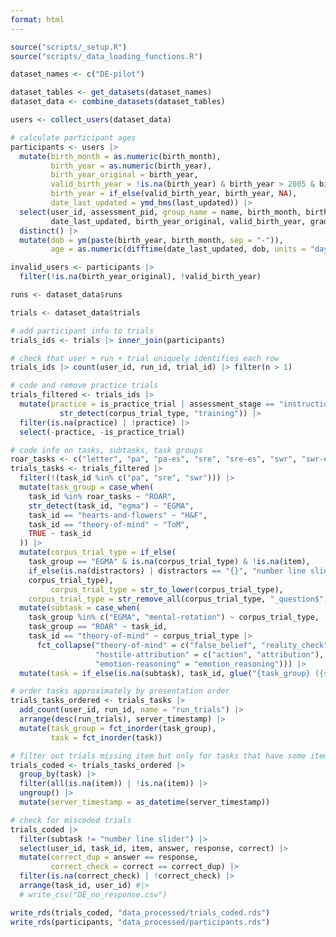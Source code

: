 ```yaml
---
format: html
---
```

  
```r
source("scripts/_setup.R")
source("scripts/_data_loading_functions.R")
```

```r
dataset_names <- c("DE-pilot")

dataset_tables <- get_datasets(dataset_names)
dataset_data <- combine_datasets(dataset_tables)
```

```r
users <- collect_users(dataset_data)

# calculate participant ages
participants <- users |>
  mutate(birth_month = as.numeric(birth_month),
         birth_year = as.numeric(birth_year),
         birth_year_original = birth_year,
         valid_birth_year = !is.na(birth_year) & birth_year > 2005 & birth_year < 2023,
         birth_year = if_else(valid_birth_year, birth_year, NA),
         date_last_updated = ymd_hms(last_updated)) |>
  select(user_id, assessment_pid, group_name = name, birth_month, birth_year, # what about assessment_uid ?
         date_last_updated, birth_year_original, valid_birth_year, grade) |>
  distinct() |>
  mutate(dob = ym(paste(birth_year, birth_month, sep = "-")),
         age = as.numeric(difftime(date_last_updated, dob, units = "days")) / 365.25)

invalid_users <- participants |>
  filter(!is.na(birth_year_original), !valid_birth_year)
```

```r
runs <- dataset_data$runs
```

```r
trials <- dataset_data$trials

# add participant info to trials
trials_ids <- trials |> inner_join(participants)

# check that user + run + trial uniquely identifies each row
trials_ids |> count(user_id, run_id, trial_id) |> filter(n > 1)

# code and remove practice trials
trials_filtered <- trials_ids |>
  mutate(practice = is_practice_trial | assessment_stage == "instructions" |
           str_detect(corpus_trial_type, "training")) |>
  filter(is.na(practice) | !practice) |>
  select(-practice, -is_practice_trial)

# code info on tasks, subtasks, task groups
roar_tasks <- c("letter", "pa", "pa-es", "sre", "sre-es", "swr", "swr-es", "vocab")
trials_tasks <- trials_filtered |>
  filter(!(task_id %in% c("pa", "sre", "swr"))) |>
  mutate(task_group = case_when(
    task_id %in% roar_tasks ~ "ROAR",
    str_detect(task_id, "egma") ~ "EGMA",
    task_id == "hearts-and-flowers" ~ "H&F",
    task_id == "theory-of-mind" ~ "ToM",
    TRUE ~ task_id
  )) |>
  mutate(corpus_trial_type = if_else(
    task_group == "EGMA" & is.na(corpus_trial_type) & !is.na(item),
    if_else(is.na(distractors) | distractors == "{}", "number line slider", "number line 4afc"),
    corpus_trial_type),
         corpus_trial_type = str_to_lower(corpus_trial_type),
    corpus_trial_type = str_remove_all(corpus_trial_type, "_question$")) |>
  mutate(subtask = case_when(
    task_group %in% c("EGMA", "mental-rotation") ~ corpus_trial_type,
    task_group == "ROAR" ~ task_id,
    task_id == "theory-of-mind" ~ corpus_trial_type |>
      fct_collapse("theory-of-mind" = c("false_belief", "reality_check", "reference"),
                   "hostile-attribution" = c("action", "attribution"),
                   "emotion-reasoning" = "emotion_reasoning"))) |>
  mutate(task = if_else(is.na(subtask), task_id, glue("{task_group} ({subtask})")))

# order tasks approximately by presentation order
trials_tasks_ordered <- trials_tasks |>
  add_count(user_id, run_id, name = "run_trials") |>
  arrange(desc(run_trials), server_timestamp) |>
  mutate(task_group = fct_inorder(task_group),
         task = fct_inorder(task))

# filter out trials missing item but only for tasks that have some items
trials_coded <- trials_tasks_ordered |>
  group_by(task) |>
  filter(all(is.na(item)) | !is.na(item)) |>
  ungroup() |>
  mutate(server_timestamp = as_datetime(server_timestamp))

# check for miscoded trials
trials_coded |>
  filter(subtask != "number line slider") |>
  select(user_id, task_id, item, answer, response, correct) |>
  mutate(correct_dup = answer == response,
         correct_check = correct == correct_dup) |>
  filter(is.na(correct_check) | !correct_check) |>
  arrange(task_id, user_id) #|>
  # write_csv("DE_no_response.csv")

write_rds(trials_coded, "data_processed/trials_coded.rds")
write_rds(participants, "data_processed/participants.rds")
```
